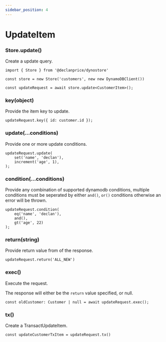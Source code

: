 ```yaml
---
sidebar_position: 4
---
```


# UpdateItem

### Store.update()

Create a update query.

```tsx
import { Store } from '@declanprice/dynostore'

const store = new Store('customers', new new DynamoDBClient())

const updateRequest = await store.update<CustomerItem>();
```

### key(object)

Provide the item key to update.

```tsx
updateRequest.key({ id: customer.id });
```

### update(...conditions)

Provide one or more update conditions.

```tsx
updateRequest.update(
    set('name', 'declan'),
    increment('age', 1),
);
```

### condition(...conditions)

Provide any combination of supported dynamodb conditions, multiple conditions must be seperated by either `and()`, `or()` conditions otherwise an error will be thrown.

```tsx
updateRequest.condition(
    eq('name', 'declan'),
    and(),
    gt('age', 22)
);
```

### return(string)

Provide return value from of the response.

```tsx
updateRequest.return('ALL_NEW')
```

### exec()

Execute the request.

The response will either be the  `return` value specified, or null.

```tsx
const oldCustomer: Customer | null = await updateRequest.exec();
```

### tx()

Create a TransactUpdateItem.

```tsx
const updateCustomerTxItem = updateRequest.tx()
```
